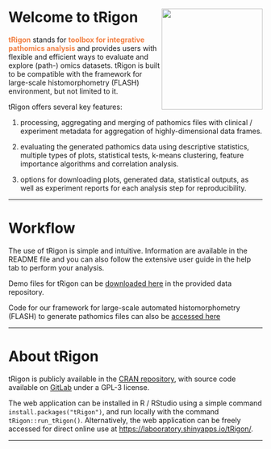 # Welcome to tRigon &nbsp;<img src='tRigon_logo.png' align="right" height="200"/>

<b><span style="color:#F17F42">tRigon</span></b> stands for <b><span style="color:#F17F42">toolbox for integrative pathomics analysis</span></b> and provides users with flexible and efficient ways to evaluate and explore (path-) omics datasets. tRigon is built to be compatible with the framework for large-scale histomorphometry (FLASH) environment, but not limited to it.

tRigon offers several key features: 
  
(1) processing, aggregating and merging of pathomics files with clinical / experiment metadata for aggregation of highly-dimensional data frames.

(2) evaluating the generated pathomics data using descriptive statistics, multiple types of plots, statistical tests, k-means clustering, feature importance algorithms and correlation analysis.

(3) options for downloading plots, generated data, statistical outputs, as well as experiment reports for each analysis step for reproducibility.

---
  
# Workflow
  
  The use of tRigon is simple and intuitive. Information are available in the README file and you can also follow the extensive user guide in the help tab to perform your analysis. 

Demo files for tRigon can be [downloaded here](https://git-ce.rwth-aachen.de/labooratory-ai/flash/-/blob/main/NGM_DataRepository.zip) in the provided data repository.

Code for our framework for large-scale automated histomorphometry (FLASH) to generate pathomics files can also be [accessed here](https://git-ce.rwth-aachen.de/labooratory-ai/flash)

---
  
# About tRigon
  
tRigon is publicly available in the [CRAN repository](https://cran.r-project.org/web/packages/tRigon/index.html), with source code available on [GitLab](https://git-ce.rwth-aachen.de/labooratory-ai/trigon) under a GPL-3 license. 

The web application can be installed in R / RStudio using a simple command `install.packages("tRigon")`, and run locally with the command `tRigon::run_tRigon()`. Alternatively, the web application can be freely accessed for direct online use at [https://labooratory.shinyapps.io/tRigon/](https://labooratory.shinyapps.io/tRigon/). 

---
